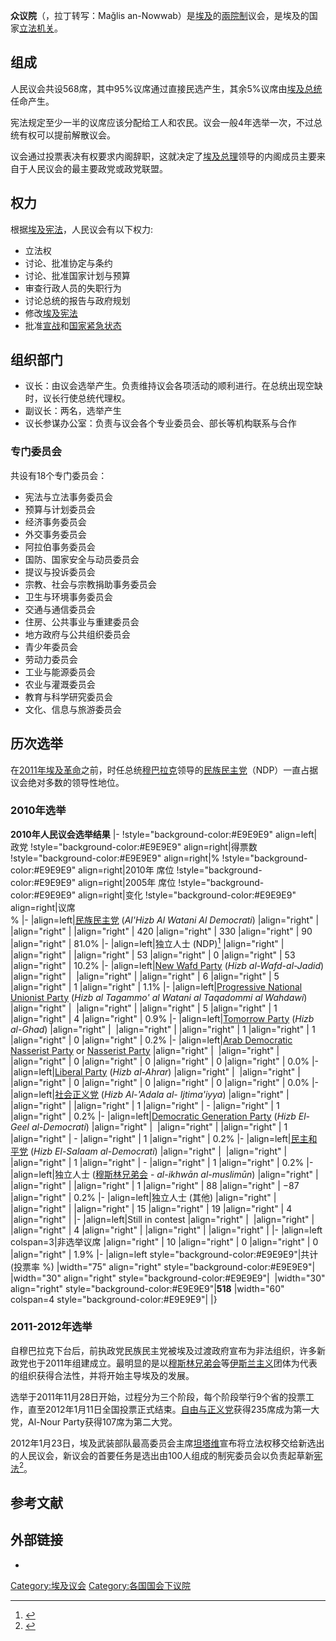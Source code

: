 {{更新|time=2015-12-01T13:45:28+00:00}}
{{Infobox Parliament
|background_color   = #CFB53B
|text_color         = #FFFFFF
|name                = 众议院
|coa_pic             = Coat of arms of Egypt (Official).svg
|coa_res             = 140px
|native_name         = مجلس النواب
|transcription_name = Maǧlis an-Nowwab
|session_room        = 
|session_res         = 250px
|house_type          = [[一院制|一院制]]
|leader1_type = 议长
|leader1 = [[Ali_Abdel_Aal|Ali Abdel Aal]]
|party1 = 无党派人士<br>([[Support_Egypt|Support Egypt]])
|election1 = 2016年1月10日
|leader2_type = 副议长
|leader2 = [[Mahmoud_El_Sherif|Mahmoud El Sherif]]
|party2 = 无党派人士<br>([[Support_Egypt|Support Egypt]])
|election2 = 2016年1月11日
|leader3_type = 副议长
|leader3 = [[Suleiman_Wahdan|Suleiman Wahdan]]
|party3 = [[New_Wafd_Party|New Wafd Party]]
|election3 = 2016年1月11日
|members = 596<ref>{{cite web|url=http://english.ahram.org.eg/NewsContent/1/64/103021/Egypt/Politics-/President-Mansour-signs-into-law-parliamentary-ele.aspx|title=President Mansour signs into law parliamentary elections legislation|publisher=Ahram Online|date=5 June 2014|accessdate=6 June 2014|archive-date=2016-03-04|archive-url=https://web.archive.org/web/20160304121413/http://english.ahram.org.eg/NewsContent/1/64/103021/Egypt/Politics-/President-Mansour-signs-into-law-parliamentary-ele.aspx|dead-url=no}}</ref>
|structure1 = Egyptian parliamentary election 2015.svg
|structure1_res = 350px
|political_groups1   = {{legend|{{Free Egyptians Party/meta/color}}|[[自由埃及人党|自由埃及人党]]: 65 seats|border=3px solid {{Free Egyptians Party/meta/color}}}} {{legend|#8B0000|{{tsl|en|Nation's Future Party|民族未来党}}: 53 seats|border=3px solid #8B0000}} {{legend|{{New Wafd Party/meta/color}}|[[New_Wafd_Party|New Wafd Party]]: 36 seats|border=3px solid {{New Wafd Party/meta/color}}}} {{legend|#0000FF|国土捍卫党: 18 seats|border=3px solid #0000FF}} {{legend|#0080FF|[[Republican_People's_Party_(Egypt)|共和人民党]]: 13 seats|border=3px solid #0080FF}} {{legend|{{Conference Party/meta/color}}|{{tsl|en|Conference Party|大会党}}: 12 seats|border=3px solid {{Conference Party/meta/color}}}} {{legend|{{Al-Nour Party/meta/color}}|[[Al-Nour_Party|Al-Nour Party]]: 11 seats|border=3px solid {{Al-Nour Party/meta/color}}}} {{legend|{{Conservative Party (Egypt)/meta/color}}|[[Conservative_Party_(Egypt)|保守党(埃及)]]: 6 seats|border=3px solid {{Conservative Party (Egypt)/meta/color}}}} {{legend|#8DB7E9|[[民主和平党|民主和平党]]: 5 seats|border=3px solid #8DB7E9}} {{legend|orange|[[埃及社会民主党|埃及社会民主党]]: 4 seats|border=3px solid orange}} {{legend|{{Egyptian Bloc/meta/color}}|[[Egyptian_Patriotic_Movement|Egyptian Patriotic Movement]]: 4 seats|border=3px solid {{Egyptian Bloc/meta/color}}}} {{legend|#8B0000|[[Modern_Egypt_Party|Modern Egypt Party]]: 4 seats|border=3px solid #8B0000}} {{legend|{{Reform and Development Party (Egypt)/meta/color}}|[[Reform_and_Development_Misruna_Party|Reform and Development Party]]: 3 seats|border=3px solid {{Reform and Development Party (Egypt)/meta/color}}}} {{legend|#1935D0|[[Freedom_Party_(Egypt)|Freedom Party]]: 3 seats|border=3px solid #1935D0}} {{legend|#D8F691|[[My_Homeland_Egypt_Party|My Homeland Egypt Party]]: 3 seats|border=3px solid #D8F691}} {{legend|{{National Progressive Unionist Party/meta/color}}|[[National_Progressive_Unionist_Party|National Progressive Unionist]]: 2 seats|border=3px solid {{National Progressive Unionist Party/meta/color}}}} {{legend|#8AA0A4|[[Arab_Democratic_Nasserist_Party|Arab Democratic Nasserist Party]]: 1 seat|border=3px solid #8AA0A4}} {{legend|#B23268|[[Revolutionary_Guards_Party|Revolutionary Guards Party]]: 1 seat|border=3px solid #B23268}} {{legend|#6D74C4|[[Free_Egyptian_Building_Party|Free Egyptian Building Party]]: 1 seat|border=3px solid #6D74C4}} {{legend|#808080|Independents: 351 seats|border=3px solid #808080}}
|last_election1 = [[Egyptian_parliamentary_election,_2015|2 December 2015]]
|meeting_place       = [[开罗|开罗]]{{coord|30.04007|N|31.23658|E|source:placeopedia|display=inline,title}}
|website             = http://www.parliament.gov.eg
}}

'''众议院'''（{{lang-ar|مجلس النواب}}，拉丁转写：Maǧlis an-Nowwab）是[[埃及|埃及]]的[[兩院制|兩院制]]议会，是埃及的国家[[立法机关|立法机关]]。

== 组成 ==
人民议会共设568席，其中95%议席通过直接民选产生，其余5%议席由[[埃及总统|埃及总统]]任命产生。

宪法规定至少一半的议席应该分配给工人和农民。议会一般4年选举一次，不过总统有权可以提前解散议会。

议会通过投票表决有权要求内阁辞职，这就决定了[[埃及总理|埃及总理]]领导的内阁成员主要来自于人民议会的最主要政党或政党联盟。

== 权力 ==
根据[[埃及宪法|埃及宪法]]，人民议会有以下权力:

*立法权
*讨论、批准协定与条约
*讨论、批准国家计划与预算
*审查行政人员的失职行为
*讨论总统的报告与政府规划
*修改[[埃及宪法|埃及宪法]]
*批准[[宣战|宣战]]和[[国家紧急状态|国家紧急状态]]

== 组织部门 ==
*议长：由议会选举产生。负责维持议会各项活动的顺利进行。在总统出现空缺时，议长行使总统代理权。
*副议长：两名，选举产生
*议长参谋办公室：负责与议会各个专业委员会、部长等机构联系与合作

=== 专门委员会 ===
共设有18个专门委员会：

* 宪法与立法事务委员会
* 预算与计划委员会
* 经济事务委员会
* 外交事务委员会
* 阿拉伯事务委员会
* 国防、国家安全与动员委员会
* 提议与投诉委员会
* 宗教、社会与宗教捐助事务委员会
* 卫生与环境事务委员会
* 交通与通信委员会
* 住房、公共事业与重建委员会
* 地方政府与公共组织委员会
* 青少年委员会
* 劳动力委员会
* 工业与能源委员会
* 农业与灌溉委员会
* 教育与科学研究委员会
* 文化、信息与旅游委员会

== 历次选举 ==
在[[2011年埃及革命|2011年埃及革命]]之前，时任总统[[穆巴拉克|穆巴拉克]]领导的[[民族民主党_(埃及)|民族民主党]]（NDP）一直占据议会绝对多数的领导性地位。

=== 2010年选举 ===
{{electiontable|Egyptian parliamentary election, 2010}}'''2010年人民议会选举结果'''
|-
!style="background-color:#E9E9E9" align=left|政党
!style="background-color:#E9E9E9" align=right|得票数
!style="background-color:#E9E9E9" align=right|%
!style="background-color:#E9E9E9" align=right|2010年 席位
!style="background-color:#E9E9E9" align=right|2005年 席位
!style="background-color:#E9E9E9" align=right|变化
!style="background-color:#E9E9E9" align=right|议席<br />% 
|-
|align=left|[[民族民主党_(埃及)|民族民主党]] (''Al'Hizb Al Watani Al Democrati'')
|align="right" | 
|align="right" | 
|align="right" | 420
|align="right" | 330
|align="right" | {{increase}}90
|align="right" | 81.0%
|-
|align=left|独立人士 (NDP)<ref>{{Cite web |url=http://www.almesryoon.com/news.aspx?id=45332 |title=存档副本 |accessdate=2012-01-24 |archive-date=2012-07-23 |archive-url=https://web.archive.org/web/20120723215746/http://www.almesryoon.com/news.aspx?id=45332 |dead-url=no }}</ref>
|align="right" | 
|align="right" |
|align="right" | 53
|align="right" | 0
|align="right" | {{increase}}53
|align="right" | 10.2%
|-
|align=left|[[New_Wafd_Party|New Wafd Party]] (''Hizb al-Wafd-al-Jadid'')
|align="right" | 
|align="right" |
|align="right" | 6
|align="right" | 5
|align="right" | {{increase}}1
|align="right" | 1.1%
|-
|align=left|[[Progressive_National_Unionist_Party|Progressive National Unionist Party]] (''Hizb al Tagammo' al Watani al Taqadommi al Wahdawi'')
|align="right" | 
|align="right" |
|align="right" | 5
|align="right" | 1
|align="right" | {{increase}}4
|align="right" | 0.9%
|-
|align=left|[[Tomorrow_Party|Tomorrow Party]] (''Hizb al-Ghad'')
|align="right" | 
|align="right" |
|align="right" | 1
|align="right" | 1
|align="right" | {{steady}}0
|align="right" | 0.2%
|-
|align=left|[[Arab_Democratic_Nasserist_Party|Arab Democratic Nasserist Party]] or [[Nasserist_Party|Nasserist Party]]
|align="right" | 
|align="right" |
|align="right" | 0
|align="right" | 0
|align="right" | {{steady}}0
|align="right" | 0.0%
|-
|align=left|[[Ahrar_Party_(Egypt)|Liberal Party]] (''Hizb al-Ahrar'')
|align="right" | 
|align="right" |
|align="right" | 0
|align="right" | 0
|align="right" | {{steady}}0
|align="right" | 0.0%
|-
|align=left|[[社会正义党|社会正义党]] (''Hizb Al-'Adala al- Ijtima'iyya'')
|align="right" | 
|align="right" |
|align="right" | 1
|align="right" | -
|align="right" | {{increase}}1
|align="right" | 0.2%
|-
|align=left|[[Democratic_Generation_Party|Democratic Generation Party]] (''Hizb El-Geel al-Democrati'')
|align="right" | 
|align="right" |
|align="right" | 1
|align="right" | -
|align="right" | {{increase}}1
|align="right" | 0.2%
|-
|align=left|[[民主和平党|民主和平党]] (''Hizb El-Salaam al-Democrati'')
|align="right" | 
|align="right" |
|align="right" | 1
|align="right" | -
|align="right" | {{increase}}1
|align="right" | 0.2%
|-
|align=left|独立人士 ([[穆斯林兄弟会|穆斯林兄弟会]] - ''al-ikhwān al-muslimūn'') 
|align="right" | 
|align="right" |
|align="right" | 1
|align="right" | 88
|align="right" | {{decrease}}−87
|align="right" | 0.2%
|-
|align=left|独立人士 (其他)
|align="right" | 
|align="right" |
|align="right" | 15
|align="right" | 19
|align="right" | {{decrease}}4
|align="right" | 
|-
|align=left|Still in contest
|align="right" | 
|align="right" |
|align="right" | 4
|align="right" |
|align="right" |
|align="right" |
|-
|align=left colspan=3|非选举议席
|align="right" | 10
|align="right" | 0
|align="right" | 0
|align="right" | 1.9%
|-
|align=left style="background-color:#E9E9E9"|共计 (投票率  %)
|width="75" align="right" style="background-color:#E9E9E9"|
|width="30" align="right" style="background-color:#E9E9E9"| 
|width="30" align="right" style="background-color:#E9E9E9"|'''518'''
|width="60" colspan=4 style="background-color:#E9E9E9"|
|}

=== 2011-2012年选举 ===
{{Main|2011-2012年埃及议会选举}}

自穆巴拉克下台后，前执政党民族民主党被埃及过渡政府宣布为非法组织，许多新政党也于2011年组建成立。最明显的是以[[穆斯林兄弟会|穆斯林兄弟会]]等[[伊斯兰主义|伊斯兰主义]]团体为代表的组织获得合法性，并将开始主导埃及的发展。

选举于2011年11月28日开始，过程分为三个阶段，每个阶段举行9个省的投票工作，直至2012年1月11日全国投票正式结束。[[自由与正义党|自由与正义党]]获得235席成为第一大党，Al-Nour Party获得107席为第二大党。

2012年1月23日，埃及武装部队最高委员会主席[[穆罕默德·侯赛因·坦塔维|坦塔维]]宣布将立法权移交给新选出的人民议会，新议会的首要任务是选出由100人组成的制宪委员会以负责起草新[[宪法|宪法]]<ref>{{cite web |url=http://news.ifeng.com/world/special/aijisaoluan/content-2/detail_2012_01/25/12139843_0.shtml?_from_ralated |language= |title=埃及军方向人民议会移交立法权 |publisher=南方日报 |date=2012年1月25日 |accessdate= |archive-date=2019年5月2日 |archive-url=https://web.archive.org/web/20190502160351/http://news.ifeng.com/world/special/aijisaoluan/content-2/detail_2012_01/25/12139843_0.shtml?_from_ralated |dead-url=no }}</ref>。

== 参考文献==
{{Reflist|2}}

== 外部链接 ==
*{{Official website|http://www.parliament.gov.eg}}
{{非洲题目|议会}}
{{亚洲题目|议会}}
{{國家一院制立法機構}}
[[Category:埃及议会|Category:埃及议会]]
[[Category:各国国会下议院|Category:各国国会下议院]]